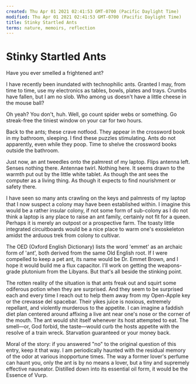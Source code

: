 ```yaml
---
created: Thu Apr 01 2021 02:41:53 GMT-0700 (Pacific Daylight Time)
modified: Thu Apr 01 2021 02:41:53 GMT-0700 (Pacific Daylight Time)
title: Stinky Startled Ants
terms: nature, memoirs, reflection
---
```


# Stinky Startled Ants

Have you ever smelled a frightened ant?

I have recently been inundated with technophilic ants. Granted I may, from time to time, use my electronics as tables, bowls, plates and trays. Crumbs have fallen, but I am no slob. Who among us doesn't have a little cheese in the mouse ball?

Oh yeah? You don't, huh. Well, go count spider webs or something. Go streak-free the tiniest window on your car for two hours.

Back to the ants; these crave notfood. They appear in the crossword book in my bathroom, sleeping. I find these puzzles stimulating. Ants do not apparently, even while they poop. Time to shelve the crossword books outside the bathroom.

Just now, an ant tweedles onto the palmrest of my laptop. Flips antenna left. Senses nothing there. Antennae twirl. Nothing here. It seems drawn to the warmth put out by the little white tablet. As though the ant sees the computer as a living thing. As though it expects to find nourishment or safety there.

I have seen so many ants crawling on the keys and palmrests of my laptop that I now suspect a colony may have been established within. I imagine this would be a rather insular colony, if not some form of sub-colony as I do not think a laptop is any place to raise an ant family, certainly not fit for a queen. Perhaps it is merely an outpost or a prospective farm. The toasty little integrated circuitboards would be a nice place to warm one's exoskeleton amidst the arduous trek from colony to cultivar.

The OED (Oxford English Dictionary) lists the word 'emmet' as an archaic form of 'ant', both derived from the same Old English root. If I were compelled to keep a pet ant, its name would be Dr. Emmet Brown, and I hope it would build me a flux capacitor. I'll work on getting the weapons-grade plutonium from the Libyans. But that's all beside the stinking point.

The rotten reality of the situation is that ants freak out and squirt some odiferous potion when they are surprised. And they seem to be surprised each and every time I reach out to help them away from my Open-Apple key or the crevasse del spacebar. Their yikes juice is noxious, extremely repellant, and violently murderous to the appetite. I can imagine a faddish diet plan centered around affixing a live ant near one's nose or the corner of the mouth. The ant would shit itself whenever its host attempted to eat. The smell—or, God forbid, the taste—would curb the hosts appetite with the resolve of a train wreck. Starvation guaranteed or your money back.

Moral of the story: if you answered "no" to the original question of this entry, keep it that way. I am periodically haunted with the residual memory of the odor at various inopportune times. The way a former lover's perfume can haunt you, only the ant is by no means a lover, but a tiny and supremely effective nauseator. Distilled down into its essential oil form, it would be the Essence of Vurp.
